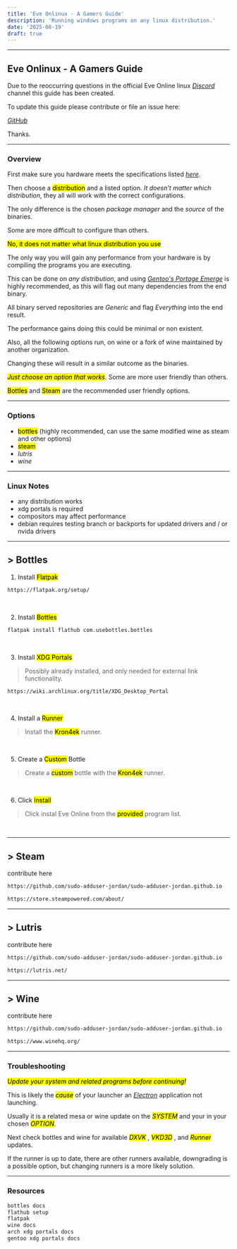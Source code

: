 ```yaml
---
title: 'Eve Onlinux - A Gamers Guide'
description: 'Running windows programs on any linux distribution.'
date: '2025-08-19'
draft: true
---
```

___

## Eve Onlinux - A Gamers Guide

Due to the reoccurring questions in the official Eve Online linux [*Discord*](https://discord.com/channels/940573867192221696/1096046348421312574) channel this guide has been created.

To update this guide please contribute or file an issue here: 

[*GitHub*](https://github.com/sudo-adduser-jordan/sudo-adduser-jordan.github.io)

Thanks.
___

### Overview

First make sure you hardware meets the specifications listed [*here*](https://support.eveonline.com/hc/en-us/articles/5885219196828-System-Requirements).

Then choose a <mark>distribution</mark> and a listed option. *It doesn't matter which distribution*, they all will work with the correct configurations.

The only difference is the chosen *package manager* and the *source* of the binaries.

Some are more difficult to configure than others.

<mark>No, it does not matter what linux distribution you use</mark>

The only way you will gain any performance from your hardware is by compiling the programs you are executing.

This can be done on *any distribution*, and using [*Gentoo's Portage Emerge*](https://wiki.gentoo.org/wiki/Portage) is highly recommended, as this will flag out many dependencies from the end binary. 

All binary served repositories are *Generic* and flag *Everything* into the end result.

The performance gains doing this could be minimal or non existent.

Also, all the following options run, on wine or a fork of wine maintained by another organization.

Changing these will result in a similar outcome as the binaries. 

<mark>*Just choose an option that works*</mark>. Some are more user friendly than others.

<mark>Bottles</mark> and <mark>Steam</mark> are the recommended user friendly options.

___

### Options
- <mark>bottles</mark> (highly recommended, can use the same modified wine as steam and other options)
- <mark>steam</mark>
- *lutris*
- *wine*

___

### Linux Notes
- any distribution works
- xdg portals is required
- compositors may affect performance 
- debian requires testing branch or backports for updated drivers and / or nvida drivers

___

## > Bottles

1. Install <mark>Flatpak</mark>
```sh
https://flatpak.org/setup/
```
&nbsp;

2. Install <mark>Bottles</mark>
```sh
flatpak install flathub com.usebottles.bottles
```
&nbsp;


3. Install <mark>XDG Portals</mark>
> Possibly already installed, and only needed for external link functionality.

```sh
https://wiki.archlinux.org/title/XDG_Desktop_Portal
```
&nbsp;


4. Install a <mark>Runner</mark>
> Install the <mark>Kron4ek</mark> runner.

&nbsp;

5. Create a <mark>Custom</mark> Bottle 
> Create a <mark>custom</mark> bottle with the <mark>Kron4ek</mark> runner.

&nbsp;

6. Click <mark>Install</mark>
> Click instal Eve Online from the <mark>provided</mark> program list.

&nbsp;


___

## > Steam

contribute here

```sh
https://github.com/sudo-adduser-jordan/sudo-adduser-jordan.github.io
```

```sh
https://store.steampowered.com/about/
```


___

## > Lutris

contribute here

```sh
https://github.com/sudo-adduser-jordan/sudo-adduser-jordan.github.io
```

```sh
https://lutris.net/
```

___

## > Wine

contribute here

```sh
https://github.com/sudo-adduser-jordan/sudo-adduser-jordan.github.io
```

```sh
https://www.winehq.org/
```

___

### Troubleshooting

<mark>*Update your system and related programs before continuing!*</mark>

This is likely the <mark>*cause*</mark> of your launcher an [*Electron*](https://www.electronjs.org/) application not launching.

Usually it is a related mesa or wine update on the <mark>*SYSTEM*</mark> and your in your chosen <mark>*OPTION*</mark>.

Next check bottles and wine for available <mark>*DXVK*</mark> , <mark>*VKD3D*</mark> , and <mark>*Runner*</mark> updates.

If the runner is up to date, there are other runners available, downgrading is a possible option, but changing runners is a more likely solution.

___

### Resources

```c
bottles docs
flathub setup 
flatpak
wine docs
arch xdg portals docs
gentoo xdg portals docs
```


